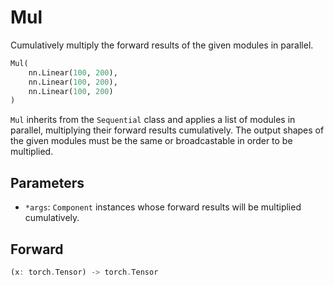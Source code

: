 
# Mul

Cumulatively multiply the forward results of the given modules in parallel.

```python copy
Mul(
    nn.Linear(100, 200),
    nn.Linear(100, 200),
    nn.Linear(100, 200)
)
```

`Mul` inherits from the `Sequential` class and applies a list of modules
in parallel, multiplying their forward results cumulatively. The output shapes
of the given modules must be the same or broadcastable in order to be multiplied.

## Parameters

- `*args`: `Component` instances whose forward results will be multiplied cumulatively.

## Forward
```rust
(x: torch.Tensor) -> torch.Tensor
```

